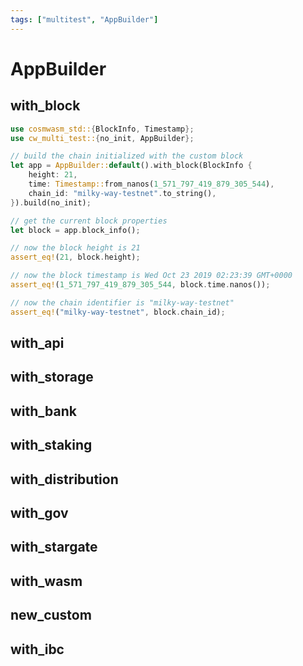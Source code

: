 ```yaml
---
tags: ["multitest", "AppBuilder"]
---
```


# AppBuilder

## with_block

```rust
use cosmwasm_std::{BlockInfo, Timestamp};
use cw_multi_test::{no_init, AppBuilder};

// build the chain initialized with the custom block
let app = AppBuilder::default().with_block(BlockInfo {
    height: 21,
    time: Timestamp::from_nanos(1_571_797_419_879_305_544),
    chain_id: "milky-way-testnet".to_string(),
}).build(no_init);

// get the current block properties
let block = app.block_info();

// now the block height is 21
assert_eq!(21, block.height);

// now the block timestamp is Wed Oct 23 2019 02:23:39 GMT+0000
assert_eq!(1_571_797_419_879_305_544, block.time.nanos());

// now the chain identifier is "milky-way-testnet"
assert_eq!("milky-way-testnet", block.chain_id);
```

## with_api

## with_storage

## with_bank

## with_staking

## with_distribution

## with_gov

## with_stargate

## with_wasm

## new_custom

## with_ibc
